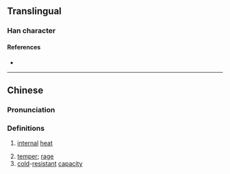 {{character info/new}}
==Translingual==

===Han character===
{{Han char|rn=86|rad=火|as=07|sn=11|four=|canj=QLF,XQLF|ids=⿱折火}}

====References====
* {{Han ref|kx=0671.140|dkj=19041|dj=1080.110|hdz=32203.050|uh=70F2|ud=28914}}

----

==Chinese==
{{zh-forms}}

===Pronunciation===
{{zh-pron
|m=xiè,chè
|c=hit3
|cat=
}}

===Definitions===
{{zh-hanzi}}

# {{lb|zh|TCM}} [[internal]] [[heat]]
# [[temper]]; [[rage]]
# [[cold]]-[[resistant]] [[capacity]]